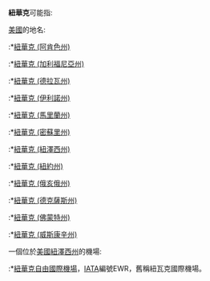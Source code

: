 {{noteTA
|1=zh-hans:纽瓦克;zh-hk:紐瓦克;zh-tw:紐華克;
}}
'''紐華克'''可能指:

[[美國|美國]]的地名:
:*[[紐華克_(阿肯色州)|紐華克 (阿肯色州)]]
:*[[紐華克_(加利福尼亞州)|紐華克 (加利福尼亞州)]]
:*[[紐華克_(德拉瓦州)|紐華克 (德拉瓦州)]]
:*[[紐華克_(伊利諾州)|紐華克 (伊利諾州)]]
:*[[紐華克_(馬里蘭州)|紐華克 (馬里蘭州)]]
:*[[紐華克_(密蘇里州)|紐華克 (密蘇里州)]]
:*[[紐華克_(紐澤西州)|紐華克 (紐澤西州)]]
:*[[紐華克_(紐約州)|紐華克 (紐約州)]]
:*[[紐華克_(俄亥俄州)|紐華克 (俄亥俄州)]]
:*[[紐華克_(德克薩斯州)|紐華克 (德克薩斯州)]]
:*[[紐華克_(佛蒙特州)|紐華克 (佛蒙特州)]]
:*[[紐華克_(威斯康辛州)|紐華克 (威斯康辛州)]]

一個位於[[美國|美國]][[紐澤西州|紐澤西州]]的機場:
:*[[紐華克自由國際機場|紐華克自由國際機場]]，[[IATA|IATA]]編號EWR，舊稱紐瓦克國際機場。
{{disambig|L|Cat=三字译名消歧义}}